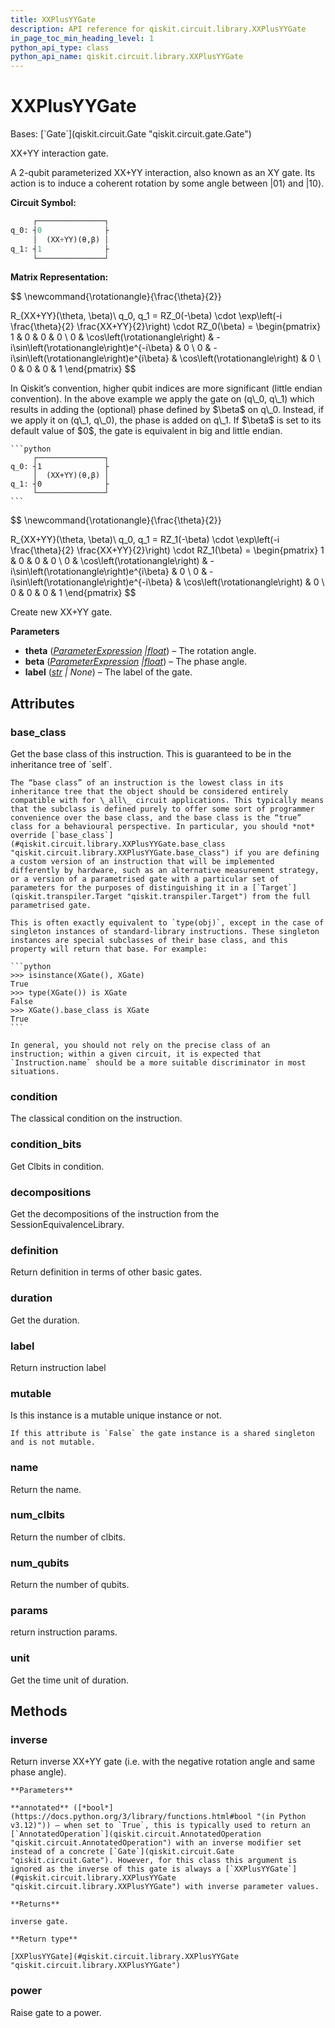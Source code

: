 ```yaml
---
title: XXPlusYYGate
description: API reference for qiskit.circuit.library.XXPlusYYGate
in_page_toc_min_heading_level: 1
python_api_type: class
python_api_name: qiskit.circuit.library.XXPlusYYGate
---
```


# XXPlusYYGate

<Class id="qiskit.circuit.library.XXPlusYYGate" isDedicatedPage={true} github="https://github.com/Qiskit/qiskit/tree/stable/1.0/qiskit/circuit/library/standard_gates/xx_plus_yy.py#L23-L196" signature="qiskit.circuit.library.XXPlusYYGate(theta, beta=0, label='(XX+YY)', *, duration=None, unit='dt')">
  Bases: [`Gate`](qiskit.circuit.Gate "qiskit.circuit.gate.Gate")

  XX+YY interaction gate.

  A 2-qubit parameterized XX+YY interaction, also known as an XY gate. Its action is to induce a coherent rotation by some angle between $|01\rangle$ and $|10\rangle$.

  **Circuit Symbol:**

  ```python
       ┌───────────────┐
  q_0: ┤0              ├
       │  (XX+YY)(θ,β) │
  q_1: ┤1              ├
       └───────────────┘
  ```

  **Matrix Representation:**

$$
\newcommand{\rotationangle}{\frac{\theta}{2}}

R_{XX+YY}(\theta, \beta)\ q_0, q_1 =
RZ_0(-\beta) \cdot \exp\left(-i \frac{\theta}{2} \frac{XX+YY}{2}\right) \cdot RZ_0(\beta) =
\begin{pmatrix}
1 & 0 & 0 & 0  \\
0 & \cos\left(\rotationangle\right) & -i\sin\left(\rotationangle\right)e^{-i\beta} & 0 \\
0 & -i\sin\left(\rotationangle\right)e^{i\beta} & \cos\left(\rotationangle\right) & 0 \\
0 & 0 & 0 & 1
\end{pmatrix}
$$

  <Admonition title="Note" type="note">
    In Qiskit’s convention, higher qubit indices are more significant (little endian convention). In the above example we apply the gate on (q\_0, q\_1) which results in adding the (optional) phase defined by $\beta$ on q\_0. Instead, if we apply it on (q\_1, q\_0), the phase is added on q\_1. If $\beta$ is set to its default value of $0$, the gate is equivalent in big and little endian.

    ```python
         ┌───────────────┐
    q_0: ┤1              ├
         │  (XX+YY)(θ,β) │
    q_1: ┤0              ├
         └───────────────┘
    ```
  </Admonition>

$$
\newcommand{\rotationangle}{\frac{\theta}{2}}

R_{XX+YY}(\theta, \beta)\ q_0, q_1 =
RZ_1(-\beta) \cdot \exp\left(-i \frac{\theta}{2} \frac{XX+YY}{2}\right) \cdot RZ_1(\beta) =
\begin{pmatrix}
1 & 0 & 0 & 0  \\
0 & \cos\left(\rotationangle\right) & -i\sin\left(\rotationangle\right)e^{i\beta} & 0 \\
0 & -i\sin\left(\rotationangle\right)e^{-i\beta} & \cos\left(\rotationangle\right) & 0 \\
0 & 0 & 0 & 1
\end{pmatrix}
$$

  Create new XX+YY gate.

  **Parameters**

  *   **theta** ([*ParameterExpression*](qiskit.circuit.ParameterExpression "qiskit.circuit.parameterexpression.ParameterExpression")  *|*[*float*](https://docs.python.org/3/library/functions.html#float "(in Python v3.12)")) – The rotation angle.
  *   **beta** ([*ParameterExpression*](qiskit.circuit.ParameterExpression "qiskit.circuit.parameterexpression.ParameterExpression")  *|*[*float*](https://docs.python.org/3/library/functions.html#float "(in Python v3.12)")) – The phase angle.
  *   **label** ([*str*](https://docs.python.org/3/library/stdtypes.html#str "(in Python v3.12)") *| None*) – The label of the gate.

  ## Attributes

  ### base\_class

  <Attribute id="qiskit.circuit.library.XXPlusYYGate.base_class">
    Get the base class of this instruction. This is guaranteed to be in the inheritance tree of `self`.

    The “base class” of an instruction is the lowest class in its inheritance tree that the object should be considered entirely compatible with for \_all\_ circuit applications. This typically means that the subclass is defined purely to offer some sort of programmer convenience over the base class, and the base class is the “true” class for a behavioural perspective. In particular, you should *not* override [`base_class`](#qiskit.circuit.library.XXPlusYYGate.base_class "qiskit.circuit.library.XXPlusYYGate.base_class") if you are defining a custom version of an instruction that will be implemented differently by hardware, such as an alternative measurement strategy, or a version of a parametrised gate with a particular set of parameters for the purposes of distinguishing it in a [`Target`](qiskit.transpiler.Target "qiskit.transpiler.Target") from the full parametrised gate.

    This is often exactly equivalent to `type(obj)`, except in the case of singleton instances of standard-library instructions. These singleton instances are special subclasses of their base class, and this property will return that base. For example:

    ```python
    >>> isinstance(XGate(), XGate)
    True
    >>> type(XGate()) is XGate
    False
    >>> XGate().base_class is XGate
    True
    ```

    In general, you should not rely on the precise class of an instruction; within a given circuit, it is expected that `Instruction.name` should be a more suitable discriminator in most situations.
  </Attribute>

  ### condition

  <Attribute id="qiskit.circuit.library.XXPlusYYGate.condition">
    The classical condition on the instruction.
  </Attribute>

  ### condition\_bits

  <Attribute id="qiskit.circuit.library.XXPlusYYGate.condition_bits">
    Get Clbits in condition.
  </Attribute>

  ### decompositions

  <Attribute id="qiskit.circuit.library.XXPlusYYGate.decompositions">
    Get the decompositions of the instruction from the SessionEquivalenceLibrary.
  </Attribute>

  ### definition

  <Attribute id="qiskit.circuit.library.XXPlusYYGate.definition">
    Return definition in terms of other basic gates.
  </Attribute>

  ### duration

  <Attribute id="qiskit.circuit.library.XXPlusYYGate.duration">
    Get the duration.
  </Attribute>

  ### label

  <Attribute id="qiskit.circuit.library.XXPlusYYGate.label">
    Return instruction label
  </Attribute>

  ### mutable

  <Attribute id="qiskit.circuit.library.XXPlusYYGate.mutable">
    Is this instance is a mutable unique instance or not.

    If this attribute is `False` the gate instance is a shared singleton and is not mutable.
  </Attribute>

  ### name

  <Attribute id="qiskit.circuit.library.XXPlusYYGate.name">
    Return the name.
  </Attribute>

  ### num\_clbits

  <Attribute id="qiskit.circuit.library.XXPlusYYGate.num_clbits">
    Return the number of clbits.
  </Attribute>

  ### num\_qubits

  <Attribute id="qiskit.circuit.library.XXPlusYYGate.num_qubits">
    Return the number of qubits.
  </Attribute>

  ### params

  <Attribute id="qiskit.circuit.library.XXPlusYYGate.params">
    return instruction params.
  </Attribute>

  ### unit

  <Attribute id="qiskit.circuit.library.XXPlusYYGate.unit">
    Get the time unit of duration.
  </Attribute>

  ## Methods

  ### inverse

  <Function id="qiskit.circuit.library.XXPlusYYGate.inverse" github="https://github.com/Qiskit/qiskit/tree/stable/1.0/qiskit/circuit/library/standard_gates/xx_plus_yy.py#L155-L168" signature="inverse(annotated=False)">
    Return inverse XX+YY gate (i.e. with the negative rotation angle and same phase angle).

    **Parameters**

    **annotated** ([*bool*](https://docs.python.org/3/library/functions.html#bool "(in Python v3.12)")) – when set to `True`, this is typically used to return an [`AnnotatedOperation`](qiskit.circuit.AnnotatedOperation "qiskit.circuit.AnnotatedOperation") with an inverse modifier set instead of a concrete [`Gate`](qiskit.circuit.Gate "qiskit.circuit.Gate"). However, for this class this argument is ignored as the inverse of this gate is always a [`XXPlusYYGate`](#qiskit.circuit.library.XXPlusYYGate "qiskit.circuit.library.XXPlusYYGate") with inverse parameter values.

    **Returns**

    inverse gate.

    **Return type**

    [XXPlusYYGate](#qiskit.circuit.library.XXPlusYYGate "qiskit.circuit.library.XXPlusYYGate")
  </Function>

  ### power

  <Function id="qiskit.circuit.library.XXPlusYYGate.power" github="https://github.com/Qiskit/qiskit/tree/stable/1.0/qiskit/circuit/library/standard_gates/xx_plus_yy.py#L188-L191" signature="power(exponent)">
    Raise gate to a power.
  </Function>
</Class>

